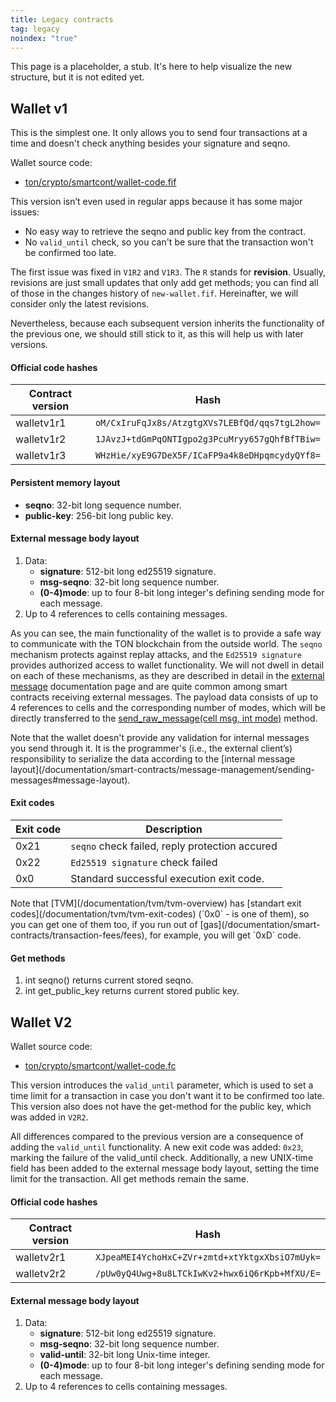 ```yaml
---
title: Legacy contracts
tag: legacy
noindex: "true"
---
```



This page is a placeholder, a stub. It's here to help visualize the new structure, but it is not edited yet.

## Wallet v1

This is the simplest one. It only allows you to send four transactions at a time and doesn't check anything besides your signature and seqno.

Wallet source code:

- [ton/crypto/smartcont/wallet-code.fif](https://github.com/ton-blockchain/ton/blob/master/crypto/smartcont/new-wallet.fif)

This version isn’t even used in regular apps because it has some major issues:

- No easy way to retrieve the seqno and public key from the contract.
- No `valid_until` check, so you can't be sure that the transaction won't be confirmed too late.

The first issue was fixed in `V1R2` and `V1R3`. The `R` stands for **revision**. Usually, revisions are just small updates that only add get methods; you can find all of those in the changes history of `new-wallet.fif`. Hereinafter, we will consider only the latest revisions.

Nevertheless, because each subsequent version inherits the functionality of the previous one, we should still stick to it, as this will help us with later versions.

#### Official code hashes

| Contract version | Hash                                     |
|------------------|------------------------------------------|
| walletv1r1       | `oM/CxIruFqJx8s/AtzgtgXVs7LEBfQd/qqs7tgL2how=` |
| walletv1r2       | `1JAvzJ+tdGmPqONTIgpo2g3PcuMryy657gQhfBfTBiw=` |
| walletv1r3       | `WHzHie/xyE9G7DeX5F/ICaFP9a4k8eDHpqmcydyQYf8=` |


#### Persistent memory layout

- <b>seqno</b>: 32-bit long sequence number.
- <b>public-key</b>: 256-bit long public key.

#### External message body layout

1. Data:
   - <b>signature</b>: 512-bit long ed25519 signature.
   - <b>msg-seqno</b>: 32-bit long sequence number.
   - <b>(0-4)mode</b>: up to four 8-bit long integer's defining sending mode for each message.
2. Up to 4 references to cells containing messages.

As you can see, the main functionality of the wallet is to provide a safe way to communicate with the TON blockchain from the outside world. The `seqno` mechanism protects against replay attacks, and the `Ed25519 signature` provides authorized access to wallet functionality. We will not dwell in detail on each of these mechanisms, as they are described in detail in the [external message](/documentation/smart-contracts/message-management/external-messages) documentation page and are quite common among smart contracts receiving external messages. The payload data consists of up to 4 references to cells and the corresponding number of modes, which will be directly transferred to the [send_raw_message(cell msg, int mode)](/documentation/smart-contracts/func/docs/stdlib#send_raw_message) method.

<Aside type="caution">
Note that the wallet doesn't provide any validation for internal messages you send through it. It is the programmer's (i.e., the external client’s) responsibility to serialize the data according to the [internal message layout](/documentation/smart-contracts/message-management/sending-messages#message-layout).
</Aside>

#### Exit codes

| Exit code | Description                                    |
| --------- | ---------------------------------------------- |
| 0x21      | `seqno` check failed, reply protection accured |
| 0x22      | `Ed25519 signature` check failed               |
| 0x0       | Standard successful execution exit code.       |

<Aside>
Note that [TVM](/documentation/tvm/tvm-overview) has [standart exit codes](/documentation/tvm/tvm-exit-codes) (`0x0` - is one of them), so you can get one of them too, if you run out of [gas](/documentation/smart-contracts/transaction-fees/fees), for example, you will get `0xD` code.
</Aside>

#### Get methods

1. int seqno() returns current stored seqno.
2. int get_public_key returns current stored public key.

## Wallet V2

Wallet source code:

- [ton/crypto/smartcont/wallet-code.fc](https://github.com/ton-blockchain/ton/blob/master/crypto/smartcont/wallet-code.fc)

This version introduces the `valid_until` parameter, which is used to set a time limit for a transaction in case you don't want it to be confirmed too late. This version also does not have the get-method for the public key, which was added in `V2R2`.

All differences compared to the previous version are a consequence of adding the `valid_until` functionality. A new exit code was added: `0x23`, marking the failure of the valid_until check. Additionally, a new UNIX-time field has been added to the external message body layout, setting the time limit for the transaction. All get methods remain the same.

#### Official code hashes

| Contract version      | Hash                                     |
|-----------------------|------------------------------------------|
| walletv2r1 | `XJpeaMEI4YchoHxC+ZVr+zmtd+xtYktgxXbsiO7mUyk=` |
| walletv2r2 | `/pUw0yQ4Uwg+8u8LTCkIwKv2+hwx6iQ6rKpb+MfXU/E=` |

#### External message body layout

1. Data:
   - <b>signature</b>: 512-bit long ed25519 signature.
   - <b>msg-seqno</b>: 32-bit long sequence number.
   - <b>valid-until</b>: 32-bit long Unix-time integer.
   - <b>(0-4)mode</b>: up to four 8-bit long integer's defining sending mode for each message.
2. Up to 4 references to cells containing messages.
